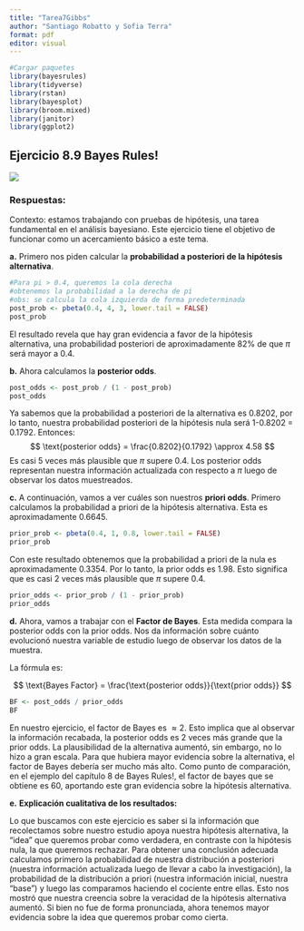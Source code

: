 ```yaml
---
title: "Tarea7Gibbs"
author: "Santiago Robatto y Sofia Terra"
format: pdf
editor: visual
---
```


```r
#Cargar paquetes
library(bayesrules)
library(tidyverse)
library(rstan)
library(bayesplot)
library(broom.mixed)
library(janitor)
library(ggplot2)
```

## Ejercicio 8.9 Bayes Rules!

![](8.9letra.png){fig-align="center"}

### Respuestas:

Contexto: estamos trabajando con pruebas de hipótesis, una tarea fundamental en el análisis bayesiano. Este ejercicio tiene el objetivo de funcionar como un acercamiento básico a este tema.

**a.** Primero nos piden calcular la **probabilidad a posteriori de la hipótesis alternativa**.
```r
#Para pi > 0.4, queremos la cola derecha
#obtenemos la probabilidad a la derecha de pi
#obs: se calcula la cola izquierda de forma predeterminada
post_prob <- pbeta(0.4, 4, 3, lower.tail = FALSE)
post_prob
```
El resultado revela que hay gran evidencia a favor de la hipótesis alternativa, una probabilidad posteriori de aproximadamente 82% de que $\pi$ será mayor a 0.4.


**b.** Ahora calculamos la **posterior odds**.
```r
post_odds <- post_prob / (1 - post_prob)
post_odds
```
Ya sabemos que la probabilidad a posteriori de la alternativa es 0.8202, por lo tanto, nuestra probabilidad posteriori de la hipótesis nula será 1-0.8202 = 0.1792. Entonces:
$$
\text{posterior odds} = \frac{0.8202}{0.1792} \approx 4.58
$$
Es casi 5 veces más plausible que $\pi$ supere 0.4. Los posterior odds representan nuestra información actualizada con respecto a $\pi$ luego de observar los datos muestreados.

**c.** A continuación, vamos a ver cuáles son nuestros **priori odds**.
Primero calculamos la probabilidad a priori de la hipótesis alternativa. Esta es aproximadamente 0.6645.
```r
prior_prob <- pbeta(0.4, 1, 0.8, lower.tail = FALSE)
prior_prob
```
Con este resultado obtenemos que la probabilidad a priori de la nula es aproximadamente 0.3354. Por lo tanto, la prior odds es 1.98. Esto significa que es casi 2 veces más plausible que $\pi$ supere 0.4.
```r
prior_odds <- prior_prob / (1 - prior_prob)
prior_odds
```

**d.** Ahora, vamos a trabajar con el **Factor de Bayes**. Esta medida compara la posterior odds con la prior odds. Nos da información sobre cuánto evolucionó nuestra variable de estudio luego de observar los datos de la muestra.

La fórmula es:

$$
\text{Bayes Factor} = \frac{\text{posterior odds}}{\text{prior odds}} 
$$

```r
BF <- post_odds / prior_odds
BF
```
En nuestro ejercicio, el factor de Bayes es $\approx 2$. Esto implica que al observar la información recabada, la posterior odds es 2 veces más grande que la prior odds. La plausibilidad de la alternativa aumentó, sin embargo, no lo hizo a gran escala. Para que hubiera mayor evidencia sobre la alternativa, el factor de Bayes debería ser mucho más alto. Como punto de comparación, en el ejemplo del capítulo 8 de Bayes Rules!, el factor de bayes que se obtiene es 60, aportando este gran evidencia sobre la hipótesis alternativa.

**e.** **Explicación cualitativa de los resultados:**

Lo que buscamos con este ejercicio es saber si la información que recolectamos sobre nuestro estudio apoya nuestra hipótesis alternativa, la "idea" que queremos probar como verdadera, en contraste con la hipótesis nula, la que queremos rechazar. Para obtener una conclusión adecuada calculamos primero la probabilidad de nuestra distribución a posteriori (nuestra información actualizada luego de llevar a cabo la investigación), la probabilidad de la distribución a priori (nuestra información inicial, nuestra "base") y luego las comparamos haciendo el cociente entre ellas. Esto nos mostró que nuestra creencia sobre la veracidad de la hipótesis alternativa aumentó. Si bien no fue de forma pronunciada, ahora tenemos mayor evidencia sobre la idea que queremos probar como cierta.










